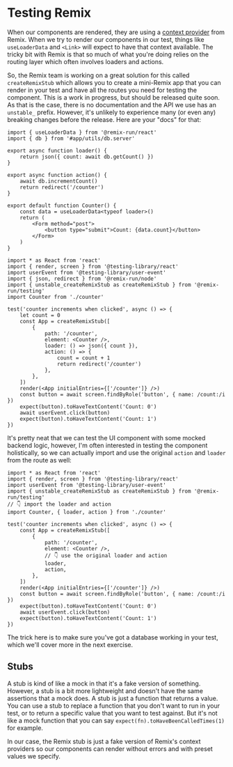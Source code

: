 # Testing Remix

When our components are rendered, they are using a
[context provider](https://react.dev/learn/passing-data-deeply-with-context)
from Remix. When we try to render our components in our test, things like
`useLoaderData` and `<Link>` will expect to have that context available. The
tricky bit with Remix is that so much of what you're doing relies on the routing
layer which often involves loaders and actions.

So, the Remix team is working on a great solution for this called
`createRemixStub` which allows you to create a mini-Remix app that you can
render in your test and have all the routes you need for testing the component.
This is a work in progress, but should be released quite soon. As that is the
case, there is no documentation and the API we use has an `unstable_` prefix.
However, it's unlikely to experience many (or even any) breaking changes before
the release. Here are your "docs" for that:

```tsx filename=app/routes/counter.test.tsx
import { useLoaderData } from '@remix-run/react'
import { db } from '#app/utils/db.server'

export async function loader() {
	return json({ count: await db.getCount() })
}

export async function action() {
	await db.incrementCount()
	return redirect('/counter')
}

export default function Counter() {
	const data = useLoaderData<typeof loader>()
	return (
		<Form method="post">
			<button type="submit">Count: {data.count}</button>
		</Form>
	)
}
```

```tsx filename=app/counter.test.tsx
import * as React from 'react'
import { render, screen } from '@testing-library/react'
import userEvent from '@testing-library/user-event'
import { json, redirect } from '@remix-run/node'
import { unstable_createRemixStub as createRemixStub } from '@remix-run/testing'
import Counter from './counter'

test('counter increments when clicked', async () => {
	let count = 0
	const App = createRemixStub([
		{
			path: '/counter',
			element: <Counter />,
			loader: () => json({ count }),
			action: () => {
				count = count + 1
				return redirect('/counter')
			},
		},
	])
	render(<App initialEntries={['/counter']} />)
	const button = await screen.findByRole('button', { name: /count:/i })
	expect(button).toHaveTextContent('Count: 0')
	await userEvent.click(button)
	expect(button).toHaveTextContent('Count: 1')
})
```

It's pretty neat that we can test the UI component with some mocked backend
logic, however, I'm often interested in testing the component holistically, so
we can actually import and use the original `action` and `loader` from the route
as well:

```tsx filename=app/counter.test.tsx
import * as React from 'react'
import { render, screen } from '@testing-library/react'
import userEvent from '@testing-library/user-event'
import { unstable_createRemixStub as createRemixStub } from '@remix-run/testing'
// 👇 import the loader and action
import Counter, { loader, action } from './counter'

test('counter increments when clicked', async () => {
	const App = createRemixStub([
		{
			path: '/counter',
			element: <Counter />,
			// 👇 use the original loader and action
			loader,
			action,
		},
	])
	render(<App initialEntries={['/counter']} />)
	const button = await screen.findByRole('button', { name: /count:/i })
	expect(button).toHaveTextContent('Count: 0')
	await userEvent.click(button)
	expect(button).toHaveTextContent('Count: 1')
})
```

The trick here is to make sure you've got a database working in your test, which
we'll cover more in the next exercise.

## Stubs

A stub is kind of like a mock in that it's a fake version of something. However,
a stub is a bit more lightweight and doesn't have the same assertions that a
mock does. A stub is just a function that returns a value. You can use a stub to
replace a function that you don't want to run in your test, or to return a
specific value that you want to test against. But it's not like a mock function
that you can say `expect(fn).toHaveBeenCalledTimes(1)` for example.

In our case, the Remix stub is just a fake version of Remix's context providers
so our components can render without errors and with preset values we specify.
